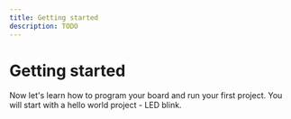```yaml
---
title: Getting started
description: TODO
---
```


# Getting started


Now let's learn how to program your board and run your first project. You will start with a hello world project - LED blink. 

<DocCardList items={useCurrentSidebarCategory().items}/>